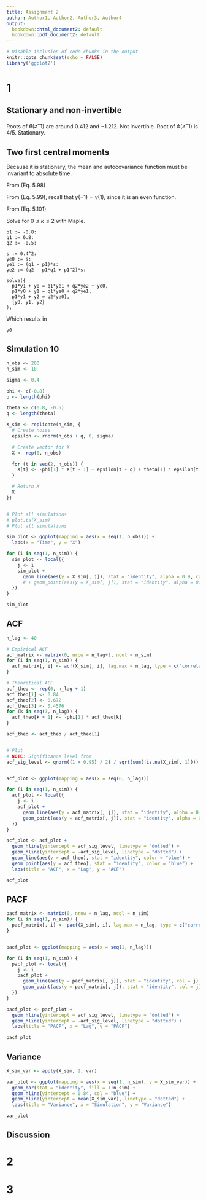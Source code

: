 ```yaml
---
title: Assignment 2
author: Author1, Author2, Author3, Author4
output:
  bookdown::html_document2: default
  bookdown::pdf_document2: default
---
```

```r
# Disable inclusion of code chunks in the output
knitr::opts_chunk$set(echo = FALSE)
library('ggplot2')
```


# 1

## Stationary and non-invertible
Roots of $\theta(z^-1)$ are around $0.412$ and $-1.212$. Not invertible.
Root of $\phi(z^-1)$ is $4/5$. Stationary.

## Two first central moments
Because it is stationary, 
the mean and autocovariance function must be invariant to absolute time.

\begin{align*}
  E( X_{t}) & =E( 0.8X_{t-1} +\epsilon _{t} +0.8\epsilon _{t-1} -0.5\epsilon _{t-2})\\
  & =0.8E( X_{t-1})\\
  & =0.8E( X_{t})\\
  & =0
\end{align*}


From (Eq. 5.98)
\begin{align*}
  \gamma _{\epsilon X}( 0) & =\theta _{0} \sigma _{\epsilon }^{2}\\
  \gamma _{\epsilon X}( 1) & =( \theta _{1} -\phi _{1} \theta _{0}) \sigma _{\epsilon }^{2}\\
  & \\
  \gamma _{\epsilon X}( 2) +\phi _{1} \gamma _{\epsilon X}( 1) & =\theta _{2} \sigma _{\epsilon }^{2}\\
  \gamma _{\epsilon X}( 2) & =\theta _{2} \sigma _{\epsilon }^{2} -\phi _{1}( \theta _{1} -\phi _{1} \theta _{0}) \sigma _{\epsilon }^{2}\\
  & =\left( \theta _{2} -\phi _{1} \theta _{1} +\phi _{1}^{2} \theta _{0}\right) \sigma _{\epsilon }^{2}
\end{align*}

From (Eq. 5.99), recall that $\displaystyle \gamma ( -1) =\gamma ( 1)$, since it is an even function.
\begin{equation*}
\begin{aligned}
  \gamma ( k) +\phi _{1} \gamma ( k-1) & =\theta _{k} \gamma _{\epsilon X}( k) +\theta _{k+1} \gamma _{\epsilon X}( k+1) +\theta _{2} \gamma _{\epsilon X}( q-k)\\
  & \\
  \gamma ( 0) +\phi _{1} \gamma ( 1) & =\theta _{0} \gamma _{\epsilon X}( 0) +\theta _{1} \gamma _{\epsilon X}( 1) +\theta _{2} \gamma _{\epsilon X}( 2)\\
  \gamma ( 1) +\phi _{1} \gamma ( 0) & =\theta _{1} \gamma _{\epsilon X}( 0) +\theta _{2} \gamma _{\epsilon X}( 1)\\
  \gamma ( 2) +\phi _{1} \gamma ( 1) & =\theta _{2} \gamma _{\epsilon X}( 0)
\end{aligned}
\end{equation*}

From (Eq. 5.101)
\begin{align*}
  \gamma ( 3) +\phi _{1} \gamma ( 2) & =0\\
  \gamma ( k) & =-\phi _{1} \gamma ( k-1) ,\ \forall k\geqslant 3
\end{align*}

Solve for $\displaystyle 0\leqslant k\leqslant 2$ with Maple.
```
p1 := -0.8:
q1 := 0.8:
q2 := -0.5:

s := 0.4^2:
ye0 := s:
ye1 := (q1 - p1)*s:
ye2 := (q2 - p1*q1 + p1^2)*s:

solve({
  p1*y1 + y0 = q1*ye1 + q2*ye2 + ye0, 
  p1*y0 + y1 = q1*ye0 + q2*ye1, 
  p1*y1 + y2 = q2*ye0}, 
  {y0, y1, y2}
);
```

Which results in
```
{y0 = 0.8400000000, y1 = 0.6720000000, y2 = 0.4576000000}
```


## Simulation 10
```R
n_obs <- 200
n_sim <- 10

sigma <- 0.4

phi <- c(-0.8)
p <- length(phi)

theta <- c(0.8, -0.5)
q <- length(theta)

X_sim <- replicate(n_sim, {
  # Create noise
  epsilon <- rnorm(n_obs + q, 0, sigma)

  # Create vector for X
  X <- rep(0, n_obs)

  for (t in seq(2, n_obs)) {
    X[t] <- -phi[1] * X[t - 1] + epsilon[t + q] + theta[1] * epsilon[t + q - 1] + theta[2] * epsilon[t + q - 2]
  }

  # Return X
  X
})


# Plot all simulations
# plot.ts(X_sim)
# Plot all simulations

sim_plot <- ggplot(mapping = aes(x = seq(1, n_obs))) +
  labs(x = "Time", y = "X")

for (i in seq(1, n_sim)) {
  sim_plot <- local({
    j <- i
    sim_plot +
      geom_line(aes(y = X_sim[, j]), stat = "identity", alpha = 0.9, col = j)
      # + geom_point(aes(y = X_sim[, j]), stat = "identity", alpha = 0.3, col = j)
  })
}

sim_plot
```

## ACF
```R
n_lag <- 40

# Empirical ACF
acf_matrix <- matrix(0, nrow = n_lag+1, ncol = n_sim)
for (i in seq(1, n_sim)) {
  acf_matrix[, i] <- acf(X_sim[, i], lag.max = n_lag, type = c("correlation"), plot = FALSE)$acf
}

# Theoretical ACF
acf_theo <- rep(0, n_lag + 1)
acf_theo[1] <- 0.84
acf_theo[2] <- 0.672
acf_theo[3] <- 0.4576
for (k in seq(3, n_lag)) {
  acf_theo[k + 1] <- -phi[1] * acf_theo[k]
}

acf_theo <- acf_theo / acf_theo[1]


# Plot
# NOTE: Significance level from 
acf_sig_level <- qnorm((1 + 0.95) / 2) / sqrt(sum(!is.na(X_sim[, 1])))


acf_plot <- ggplot(mapping = aes(x = seq(0, n_lag)))

for (i in seq(1, n_sim)) {
  acf_plot <- local({
    j <- i
    acf_plot +
      geom_line(aes(y = acf_matrix[, j]), stat = "identity", alpha = 0.2, col = j) +
      geom_point(aes(y = acf_matrix[, j]), stat = "identity", alpha = 0.3, col = j)
  })
}

acf_plot <- acf_plot +
  geom_hline(yintercept = acf_sig_level, linetype = "dotted") +
  geom_hline(yintercept = -acf_sig_level, linetype = "dotted") + 
  geom_line(aes(y = acf_theo), stat = "identity", color = "blue") +
  geom_point(aes(y = acf_theo), stat = "identity", color = "blue") +
  labs(title = "ACF", x = "Lag", y = "ACF")

acf_plot
```

## PACF
```R
pacf_matrix <- matrix(0, nrow = n_lag, ncol = n_sim)
for (i in seq(1, n_sim)) {
  pacf_matrix[, i] <- pacf(X_sim[, i], lag.max = n_lag, type = c("correlation"), plot = FALSE)$acf
}


pacf_plot <- ggplot(mapping = aes(x = seq(1, n_lag)))

for (i in seq(1, n_sim)) {
  pacf_plot <- local({
    j <- i
    pacf_plot +
      geom_line(aes(y = pacf_matrix[, j]), stat = "identity", col = j) +
      geom_point(aes(y = pacf_matrix[, j]), stat = "identity", col = j)
  })
}

pacf_plot <- pacf_plot +
  geom_hline(yintercept = acf_sig_level, linetype = "dotted") +
  geom_hline(yintercept = -acf_sig_level, linetype = "dotted") + 
  labs(title = "PACF", x = "Lag", y = "PACF")

pacf_plot
```

## Variance
```R
X_sim_var <- apply(X_sim, 2, var)

var_plot <- ggplot(mapping = aes(x = seq(1, n_sim), y = X_sim_var)) +
  geom_bar(stat = "identity", fill = 1:n_sim) +
  geom_hline(yintercept = 0.84, col = "blue") +
  geom_hline(yintercept = mean(X_sim_var), linetype = "dotted") +
  labs(title = "Variance", x = "Simulation", y = "Variance")

var_plot
```


## Discussion


# 2


# 3